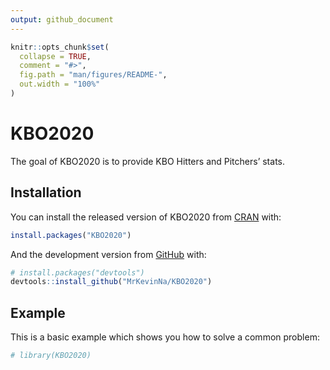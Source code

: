```yaml
---
output: github_document
---
```


<!-- README.md is generated from README.Rmd. Please edit that file -->

```r
knitr::opts_chunk$set(
  collapse = TRUE,
  comment = "#>",
  fig.path = "man/figures/README-",
  out.width = "100%"
)
```

# KBO2020

<!-- badges: start -->
<!-- badges: end -->

The goal of KBO2020 is to provide KBO Hitters and Pitchers' stats.

## Installation

You can install the released version of KBO2020 from [CRAN](https://CRAN.R-project.org) with:

``` r
install.packages("KBO2020")
```

And the development version from [GitHub](https://github.com/) with:

``` r
# install.packages("devtools")
devtools::install_github("MrKevinNa/KBO2020")
```
## Example

This is a basic example which shows you how to solve a common problem:

```r
# library(KBO2020)
```

